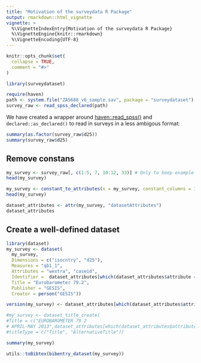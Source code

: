 ```yaml
---
title: "Motivation of the surveydata R Package"
output: rmarkdown::html_vignette
vignette: >
  %\VignetteIndexEntry{Motivation of the surveydata R Package}
  %\VignetteEngine{knitr::rmarkdown}
  %\VignetteEncoding{UTF-8}
---
```


```r
knitr::opts_chunk$set(
  collapse = TRUE,
  comment = "#>"
)
```

```r
library(surveydataset)
```

```r
require(haven)
path <- system.file("ZA5688_v6_sample.sav", package = "surveydataset")
survey_raw <- read_spss_declared(path)
```

We have created a wrapper around [haven::read_spss()](https://haven.tidyverse.org/reference/read_spss.html) and `declared::as_declared()` to read in surveys in a less ambigous format:


```r
summary(as.factor(survey_raw$d25))
summary(survey_raw$d25)
```

## Remove constans {#remove-constants}

```r
my_survey <- survey_raw[, c(1:5, 7, 10:12, 33)] # Only to keep example easier to read
head(my_survey)
```

```r
my_survey <- constant_to_attributes(x = my_survey, constant_columns = 1:5)
head(my_survey)
```

```r
dataset_attributes <- attr(my_survey, "datasetAttributes")
dataset_attributes
```

## Create a well-defined dataset

```r
library(dataset)
my_survey <- dataset(
  my_survey,
  Dimensions = c("isocntry", "d25"),
  Measures = "qb1_1", 
  Attributes = "wextra", "caseid", 
  Identifier =  dataset_attributes[which(dataset_attributes$attribute == "doi"),2], 
  Title = "Eurobarometer 79.2", 
  Publisher = "GESIS", 
  Creator = person("GESIS"))

version(my_survey) <- dataset_attributes[which(dataset_attributes$attribute == "version"),2]

#my_survey <- dataset_title_create(
#Title = c("EUROBAROMETER 79.2
# APRIL-MAY 2013",dataset_attributes[which(dataset_attributes$attribute == "studyno1"),2]), 
#titleType = c("Title", "AlternativeTitle"))

```

```r
summary(my_survey)
```


```r
utils::toBibtex(bibentry_dataset(my_survey))
```

